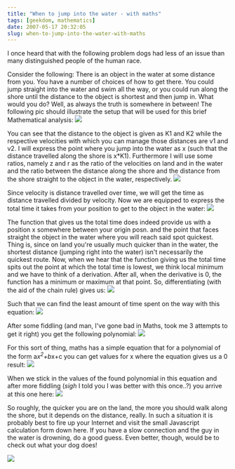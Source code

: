 ```yaml
---
title: "When to jump into the water - with maths"
tags: [geekdom, mathematics]
date: 2007-05-17 20:32:05
slug: when-to-jump-into-the-water-with-maths
---
```


I once heard that with the following problem dogs had less of an issue than many distinguished people of the human race.

Consider the following: There is an object in the water at some distance from you. You have a number of choices of how to get there. You could jump straight into the water and swim all the way, or you could run along the shore until the distance to the object is shortest and then jump in. What would you do? Well, as always the truth is somewhere in between! The following pic should illustrate the setup that will be used for this brief Mathematical analysis:
![](/assets/watermath1.gif)

You can see that the distance to the object is given as K1 and K2 while the respective velocities with which you can manage those distances are v1 and v2. I will express the point where you jump into the water as x (such that the distance travelled along the shore is x*K1). Furthermore I will use some ratios, namely z and r as the ratio of the velocities on land and in the water and the ratio between the distance along the shore and the distance from the shore straight to the object in the water, respectively.
![](/assets/watermath3.gif)  

Since velocity is distance travelled over time, we will get the time as distance travelled divided by velocity. Now we are equipped to express the total time it takes from your position to get to the object in the water:
![](/assets/watermath2.gif)  

The function that gives us the total time does indeed provide us with a position x somewhere between your origin posn. and the point that faces straight the object in the water where you will reach said spot quickest. Thing is, since on land you're usually much quicker than in the water, the shortest distance (jumping right into the water) isn't necessarily the quickest route. Now, when we hear that the function giving us the total time spits out the point at which the total time is lowest, we think local minimum and we have to think of a derivation. After all, when the derivative is 0, the function has a minimum or maximum at that point. So, differentiating (with the aid of the chain rule) gives us:
![](/assets/watermath4.gif)  

Such that we can find the least amount of time spent on the way with this equation:
![](/assets/watermath5.gif)  

After some fiddling (and man, I've gone bad in Maths, took me 3 attempts to get it right) you get the following polynomial:
![](/assets/watermath6.gif)  

For this sort of thing, maths has a simple equation that for a polynomial of the form a*x<sup>2</sup>+b*x+c you can get values for x where the equation gives us a 0 result:
![](/assets/watermath7.gif)  

When we stick in the values of the found polynomial in this equation and after more fiddling (*sigh* I told you I was better with this once..?) you arrive at this one here:
![](/assets/watermath8.gif)  

So roughly, the quicker you are on the land, the more you should walk along the shore, but it depends on the distance, really. In such a situation it is probably best to fire up your Internet and visit the small Javascript calculation form down here. If you have a slow connection and the guy in the water is drowning, do a good guess. Even better, though, would be to check out what your dog does!

![](/assets/watermath1.gif)